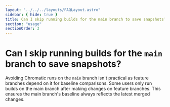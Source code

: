 ```yaml
---
layout: "../../../layouts/FAQLayout.astro"
sidebar: { hide: true }
title: Can I skip running builds for the main branch to save snapshots?
section: "usage"
sectionOrder: 3
---
```


# Can I skip running builds for the `main` branch to save snapshots?

Avoiding Chromatic runs on the `main` branch isn't practical as feature branches depend on it for baseline comparisons. Some users only run builds on the main branch after making changes on feature branches. This ensures the main branch's baseline always reflects the latest merged changes.
